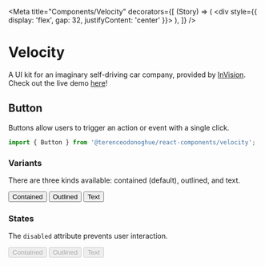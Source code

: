 
<Meta
  title="Components/Velocity"
  decorators={[
    (Story) => (
      <div style={{ display: 'flex', gap: 32, justifyContent: 'center' }}>
        <Story />
      </div>
    ),
  ]}
/>

# Velocity

A UI kit for an imaginary self-driving car company, provided by [InVision](https://www.invisionapp.com/inside-design/design-resources/design-system-dashboard-ui-kit/). Check out the live demo [here](https://velocity.terenceodonoghue.dev/)!

## Button

Buttons allow users to trigger an action or event with a single click.

```javascript
import { Button } from '@terenceodonoghue/react-components/velocity';
```

### Variants

There are three kinds available: contained (default), outlined, and text.

<Canvas>
  <Story name="Button">
    <Button variant="contained">Contained</Button>
    <Button variant="outlined">Outlined</Button>
    <Button variant="text">Text</Button>
  </Story>
</Canvas>

### States

The `disabled` attribute prevents user interaction.

<Canvas>
  <Story name="Disabled">
    <Button variant="contained" disabled>
      Contained
    </Button>
    <Button variant="outlined" disabled>
      Outlined
    </Button>
    <Button variant="text" disabled>
      Text
    </Button>
  </Story>
</Canvas>
